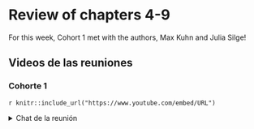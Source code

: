 # Review of chapters 4-9 {-}

For this week, Cohort 1 met with the authors, Max Kuhn and Julia Silge!


## Videos de las reuniones

### Cohorte 1

`r knitr::include_url("https://www.youtube.com/embed/URL")`

<details>
  <summary> Chat de la reunión </summary>
  
```
LOG
```
</details>
